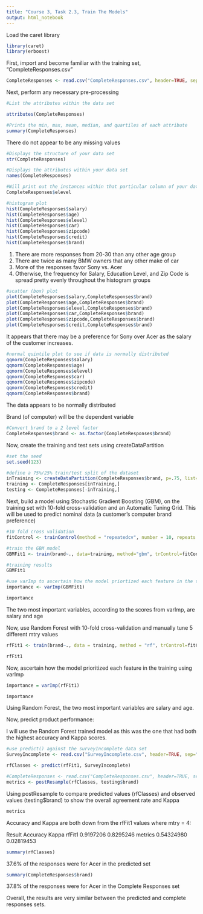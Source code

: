 ```yaml
---
title: "Course 3, Task 2.3, Train The Models"
output: html_notebook
---
```


Load the caret library

```r
library(caret)
library(erboost)
```

First, import and become familiar with the training set, "CompleteResponses.csv"

```r
CompleteResponses <- read.csv("CompleteResponses.csv", header=TRUE, sep=",")
```

Next, perform any necessary pre-processing

```r
#List the attributes within the data set

attributes(CompleteResponses)
```

```r
#Prints the min, max, mean, median, and quartiles of each attribute
summary(CompleteResponses)
```

There do not appear to be any missing values

```r
#Displays the structure of your data set
str(CompleteResponses)
```

```r
#Displays the attributes within your data set
names(CompleteResponses)
```

```r
#Will print out the instances within that particular column of your data set
CompleteResponses$elevel
```

```r
#histogram plot
hist(CompleteResponses$salary)
hist(CompleteResponses$age)
hist(CompleteResponses$elevel)
hist(CompleteResponses$car)
hist(CompleteResponses$zipcode)
hist(CompleteResponses$credit)
hist(CompleteResponses$brand)
```

1.  There are more responses from 20-30 than any other age group
2.  There are twice as many BMW owners that any other make of car
3.  More of the responses favor Sony vs. Acer
4.  Otherwise, the frequency for Salary, Education Level, and Zip Code is spread pretty evenly throughout the histogram groups

```r
#scatter (box) plot
plot(CompleteResponses$salary,CompleteResponses$brand)
plot(CompleteResponses$age,CompleteResponses$brand)
plot(CompleteResponses$elevel,CompleteResponses$brand)
plot(CompleteResponses$car,CompleteResponses$brand)
plot(CompleteResponses$zipcode,CompleteResponses$brand)
plot(CompleteResponses$credit,CompleteResponses$brand)
```

It appears that there may be a preference for Sony over Acer as the salary of the customer increases.

```r
#normal quintile plot to see if data is normally distributed
qqnorm(CompleteResponses$salary)
qqnorm(CompleteResponses$age)
qqnorm(CompleteResponses$elevel)
qqnorm(CompleteResponses$car)
qqnorm(CompleteResponses$zipcode)
qqnorm(CompleteResponses$credit)
qqnorm(CompleteResponses$brand)
```

The data appears to be normally distributed

Brand (of computer) will be the dependent variable

```r
#Convert brand to a 2 level factor
CompleteResponses$brand <- as.factor(CompleteResponses$brand)
```

Now, create the training and test sets using createDataPartition

```r
#set the seed
set.seed(123)
```

```r
#define a 75%/25% train/test split of the dataset
inTraining <- createDataPartition(CompleteResponses$brand, p=.75, list=FALSE)
training <- CompleteResponses[inTraining,]
testing <- CompleteResponses[-inTraining,]
```

Next, build a model using Stochastic Gradient Boosting (GBM), on the training set with 10-fold cross-validation and an Automatic Tuning Grid. This will be used to predict nominal data (a customer's computer brand preference)

```r
#10 fold cross validation
fitControl <- trainControl(method = "repeatedcv", number = 10, repeats = 1)
```

```r
#train the GBM model
GBMFit1 <- train(brand~., data=training, method="gbm", trControl=fitControl, nTrain=round(nrow(training)*.75))
```

```r
#training results
GBMFit1
```

```r
#use varImp to ascertain how the model priortized each feature in the training
importance <- varImp(GBMFit1)
```

```r
importance
```

The two most important variables, according to the scores from varImp, are salary and age

Now, use Random Forest with 10-fold cross-validation and manually tune 5 different mtry values

```r
rfFit1 <- train(brand~., data = training, method = "rf", trControl=fitControl, tunelength = 5)
```

```r
rfFit1
```

Now, ascertain how the model prioritized each feature in the training using varImp

```r
importance = varImp(rfFit1)
```

```r
importance
```

Using Random Forest, the two most important variables are salary and age.

Now, predict product performance:

I will use the Random Forest trained model as this was the one that had both the highest accuracy and Kappa scores.

```r
#use predict() against the surveyIncomplete data set
SurveyIncomplete <- read.csv("SurveyIncomplete.csv", header=TRUE, sep=",")

rfClasses <- predict(rfFit1, SurveyIncomplete)
```

```r
#CompleteResponses <- read.csv("CompleteResponses.csv", header=TRUE, sep=",")
metrics <- postResample(rfClasses, testing$brand)
```

Using postResample to compare predicted values (rfClasses) and observed values (testing$brand) to show the overall agreement rate and Kappa

```r
metrics
```

Accuracy and Kappa are both down from the rfFit1 values where mtry = 4:

Result    Accuracy      Kappa
rfFit1    0.9197206     0.8295246
metrics   0.54324980    0.02819453 

```r
summary(rfClasses)
```

37.6% of the responses were for Acer in the predicted set

```r
summary(CompleteResponses$brand)
```

37.8% of the responses were for Acer in the Complete Responses set

Overall, the results are very similar between the predicted and complete responses sets.


